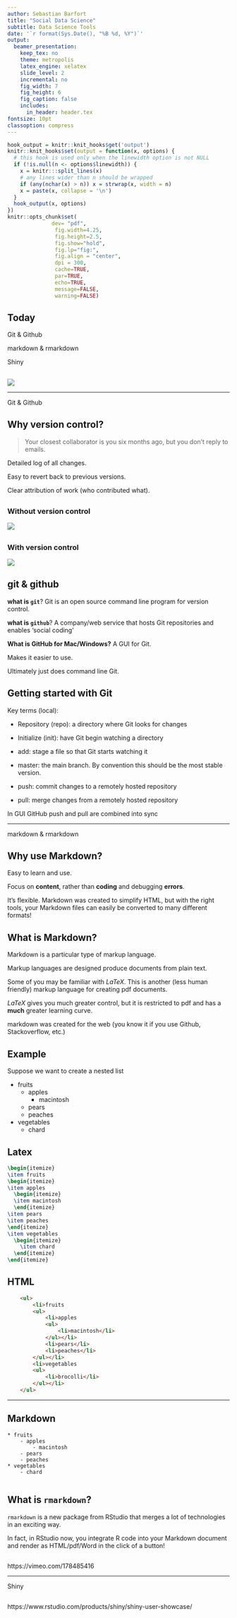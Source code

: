 ```yaml
---
author: Sebastian Barfort
title: "Social Data Science"
subtitle: Data Science Tools
date: '`r format(Sys.Date(), "%B %d, %Y")`'
output:
  beamer_presentation:
    keep_tex: no
    theme: metropolis
    latex_engine: xelatex
    slide_level: 2
    incremental: no
    fig_width: 7
    fig_height: 6
    fig_caption: false
    includes:
      in_header: header.tex
fontsize: 10pt
classoption: compress
---
```


```r
hook_output = knitr::knit_hooks$get('output')
knitr::knit_hooks$set(output = function(x, options) {
  # this hook is used only when the linewidth option is not NULL
  if (!is.null(n <- options$linewidth)) {
    x = knitr:::split_lines(x)
    # any lines wider than n should be wrapped
    if (any(nchar(x) > n)) x = strwrap(x, width = n)
    x = paste(x, collapse = '\n')
  }
  hook_output(x, options)
})
knitr::opts_chunk$set(
              dev= "pdf",
               fig.width=4.25,
               fig.height=2.5,
               fig.show="hold",
               fig.lp="fig:",
               fig.align = "center",
               dpi = 300,
               cache=TRUE,
               par=TRUE,
               echo=TRUE,
               message=FALSE,
               warning=FALSE)
```

## Today

Git & Github

markdown & rmarkdown

Shiny

##

![](figures/dilbert2.jpg)

---

\LARGE Git & Github

## Why version control?

> Your closest collaborator is you six months ago, but you don't reply to emails.

Detailed log of all changes.

Easy to revert back to previous versions.

Clear attribution of work (who contributed what).

## 

### Without version control

\centering
![](figures/nogit.jpg)


##

### With version control

\centering
![](figures/git.jpg)


## git & github

**what is `git`**?
Git is an open source command line program for version control.

**what is `github`**? 
A company/web service that hosts Git repositories and enables 'social coding'

**What is GitHub for Mac/Windows?**
A GUI for Git.

Makes it easier to use.

Ultimately just does command line Git.

## Getting started with Git

Key terms (local):

- Repository (repo): a directory where Git looks for changes

- Initialize (init): have Git begin watching a directory

- add: stage a file so that Git starts watching it

- master: the main branch. By convention this should be the most stable version.

- push: commit changes to a remotely hosted repository

- pull: merge changes from a remotely hosted repository

In GUI GitHub push and pull are combined into sync

---

\LARGE markdown & rmarkdown

## Why use Markdown?

Easy to learn and use.

Focus on __content__, rather than __coding__ and debugging __errors__.

It's flexible. Markdown was created to simplify HTML, but with the right tools, your Markdown files can easily be converted to many different formats!

## What is Markdown?

Markdown is a particular type of markup language.

Markup languages are designed produce documents from plain text.

Some of you may be familiar with _LaTeX_. This is another (less human friendly) markup language for creating pdf documents.

_LaTeX_ gives you much greater control, but it is restricted to pdf and has a __much__ greater learning curve.

markdown was created for the web (you know it if you use Github, Stackoverflow, etc.)

## Example

Suppose we want to create a nested list

* fruits
    - apples
        - macintosh
    - pears 
    - peaches
* vegetables
    - chard
    
## Latex

```latex
\begin{itemize}      
\item fruits         
\begin{itemize}       
\item apples          
  \begin{itemize}     
  \item macintosh     
  \end{itemize}       
\item pears 
\item peaches         
\end{itemize}         
\item vegetables        
  \begin{itemize}       
    \item chard           
  \end{itemize}         
\end{itemize}  
```    
    
## HTML

```html
    <ul>
        <li>fruits
        <ul>
            <li>apples
            <ul>
                <li>macintosh</li>
            </ul></li>
            <li>pears</li>
            <li>peaches</li>
        </ul></li>
        <li>vegetables
        <ul>
            <li>brocolli</li>
        </ul></li>
    </ul>    
```  
    
---

## Markdown

    * fruits
        - apples
            - macintosh
        - pears 
        - peaches
    * vegetables
        - chard
     
## What is `rmarkdown`?

`rmarkdown` is a new package from RStudio that merges a lot of technologies in an exciting way.

In fact, in RStudio now, you integrate R code into your Markdown document and render as HTML/pdf/Word in the click of a button! 

##

\centering 
https://vimeo.com/178485416

---

\LARGE Shiny

## 

\centering
https://www.rstudio.com/products/shiny/shiny-user-showcase/


